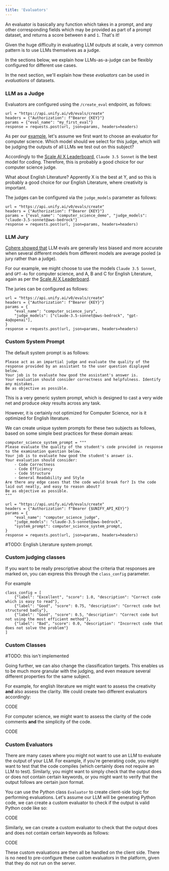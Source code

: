 ```yaml
---
title: 'Evaluators'
---
```


An evaluator is basically any function which takes in a prompt,
and any other corresponding fields which may be provided as part of a prompt dataset,
and returns a score between `0` and `1`. That's it!

Given the huge difficulty in evaluating LLM outputs at scale,
a very common pattern is to use LLMs themselves as a judge.

In the sections below, we explain how LLMs-as-a-judge can be flexibly configured for
different use cases.

In the next section, we'll explain how these *evaluators* can be used in *evaluations*
of datasets.

### LLM as a Judge

Evaluators are configured using the `/create_eval` endpoint, as follows:

```
url = "https://api.unify.ai/v0/evals/create"
headers = {"Authorization": f"Bearer {KEY}"}
params = {"eval_name": "my_first_eval"}
response = requests.post(url, json=params, headers=headers)
```

As per our [example](), let's assume we first want to choose an evaluator for
computer science. Which model should we select for this judge,
which will be judging the outputs of all LLMs we test out on this subject?

Accordingly to the [Scale AI X Leaderboard](), `Claude 3.5 Sonnet` is the best model for coding.
Therefore, this is probably a good choice for our computer science judge.

What about English Literature? Apprently X is the best at Y, and so this is probably a
good choice for our English Literature, where creativity is important.

The judges can be configured via the `judge_models` parameter as follows:

```
url = "https://api.unify.ai/v0/evals/create"
headers = {"Authorization": f"Bearer {KEY}"}
params = {"eval_name": "computer_science_demo", "judge_models": "claude-3.5-sonnet@aws-bedrock"}
response = requests.post(url, json=params, headers=headers)
```

### LLM Jury

[Cohere showed that](https://arxiv.org/abs/2404.18796) LLM evals are generally less biased and more accurate when several
different models from different models are average pooled (a jury rather than a judge).

For our example, we might choose to use the models `Claude 3.5 Sonnet`, and `GPT-4o` for computer science,
and A, B and C for English Literature, again as per the [Scale AI X Leaderboard]().

The juries can be configured as follows:

```
url = "https://api.unify.ai/v0/evals/create"
headers = {"Authorization": f"Bearer {KEY}"}
params = {
    "eval_name": "computer_science_jury",
    "judge_models": ["claude-3.5-sonnet@aws-bedrock", "gpt-4o@openai"],
}
response = requests.post(url, json=params, headers=headers)
```

### Custom System Prompt

The default system prompt is as follows:

```
Please act as an impartial judge and evaluate the quality of the response provided by an assistant to the user question displayed below.
Your job is to evaluate how good the assistant's answer is.
Your evaluation should consider correctness and helpfulness. Identify any mistakes.
Be as objective as possible.
```

This is a very generic system prompt, which is designed to cast a very wide net and
produce *okay* results across any task.

However, it is certainly not optimized for Computer Science,
nor is it optimized for English literature.

We can create unique system prompts for these two subjects as follows,
based on some simple best practices for these domain areas:

```
computer_science_system_prompt = """
Please evaluate the quality of the student's code provided in response to the examination question below.
Your job is to evaluate how good the student's answer is.
Your evaluation should consider:
    - Code Correctness
    - Code Efficiency
    - Code Structure
    - General Readability and Style
Are there any edge cases that the code would break for? Is the code laid out neatly, and easy to reason about?
Be as objective as possible.
"""

url = "https://api.unify.ai/v0/evals/create"
headers = {"Authorization": f"Bearer {$UNIFY_API_KEY}"}
params = {
    "eval_name": "computer_science_judge",
    "judge_models": "claude-3.5-sonnet@aws-bedrock",
    "system_prompt": computer_science_system_prompt,
}
response = requests.post(url, json=params, headers=headers)
```

#TODO: English Literature system prompt.


### Custom judging classes

If you want to be really prescriptive about the criteria that responses are marked on, you can express this through the `class_config` parameter.

For example

```
class_config = [
    {"label": "Excellent", "score": 1.0, "description": "Correct code which is easy to read"},
    {"label": "Good", "score": 0.75, "description": "Correct code but structured badly"},
    {"label": "Good", "score": 0.5, "description": "Correct code but not using the most efficient method"},
    {"label": "Bad", "score": 0.0, "description": "Incorrect code that does not solve the problem"}
]
```


### Custom Classes

#TODO: this isn't implemented

Going further, we can also change the classification targets. This enables us to be much
more granular with the judging, and even measure several different properties for the
same subject.

For example, for english literature we might want to assess the creativity **and**
also assess the clarity. We could create two different evaluators accordingly:

CODE

For computer science, we might want to assess the clarity of the code comments **and**
the simplicity of the code.

CODE

### Custom Evaluators

There are many cases where you might not want to use an LLM to evaluate the output of
your LLM. For example, if you're generating code, you might want to test that the code
compiles (which certainly does not require an LLM to test). Similarly, you might want to
simply check that the output does or does not contain certain keywords, or you might
want to verify that the output follows are certain json format.

You can use the Python class `Evaluator` to create client-side logic for performing
evaluations. Let's assume our LLM will be generating Python code, we can create a custom
evaluator to check if the output is valid Python code like so:

CODE

Similarly, we can create a custom evaluator to check that the output does and does not
contain certain keywords as follows:

CODE

These custom evaluations are then all be handled on the client side.
There is no need to pre-configure these custom evaluators in the platform,
given that they do not run on the server.